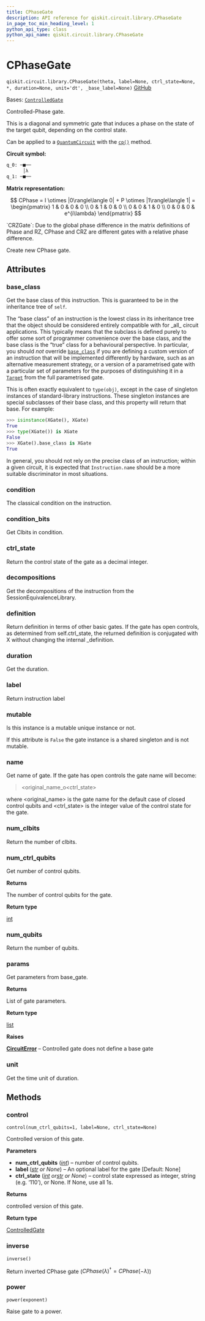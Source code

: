 ```yaml
---
title: CPhaseGate
description: API reference for qiskit.circuit.library.CPhaseGate
in_page_toc_min_heading_level: 1
python_api_type: class
python_api_name: qiskit.circuit.library.CPhaseGate
---
```


# CPhaseGate

<span id="qiskit.circuit.library.CPhaseGate" />

`qiskit.circuit.library.CPhaseGate(theta, label=None, ctrl_state=None, *, duration=None, unit='dt', _base_label=None)` [GitHub](https://github.com/qiskit/qiskit/tree/stable/0.45/qiskit/circuit/library/standard_gates/p.py "view source code")

Bases: [`ControlledGate`](qiskit.circuit.ControlledGate "qiskit.circuit.controlledgate.ControlledGate")

Controlled-Phase gate.

This is a diagonal and symmetric gate that induces a phase on the state of the target qubit, depending on the control state.

Can be applied to a [`QuantumCircuit`](qiskit.circuit.QuantumCircuit "qiskit.circuit.QuantumCircuit") with the [`cp()`](qiskit.circuit.QuantumCircuit#cp "qiskit.circuit.QuantumCircuit.cp") method.

**Circuit symbol:**

```python
q_0: ─■──
      │λ
q_1: ─■──
```

**Matrix representation:**

$$
CPhase =
    I \otimes |0\rangle\langle 0| + P \otimes |1\rangle\langle 1| =
    \begin{pmatrix}
        1 & 0 & 0 & 0 \\
        0 & 1 & 0 & 0 \\
        0 & 0 & 1 & 0 \\
        0 & 0 & 0 & e^{i\lambda}
    \end{pmatrix}
$$

<Admonition title="See also" type="note">
  `CRZGate`: Due to the global phase difference in the matrix definitions of Phase and RZ, CPhase and CRZ are different gates with a relative phase difference.
</Admonition>

Create new CPhase gate.

## Attributes

<span id="qiskit.circuit.library.CPhaseGate.base_class" />

### base\_class

Get the base class of this instruction. This is guaranteed to be in the inheritance tree of `self`.

The “base class” of an instruction is the lowest class in its inheritance tree that the object should be considered entirely compatible with for \_all\_ circuit applications. This typically means that the subclass is defined purely to offer some sort of programmer convenience over the base class, and the base class is the “true” class for a behavioural perspective. In particular, you should *not* override [`base_class`](#qiskit.circuit.library.CPhaseGate.base_class "qiskit.circuit.library.CPhaseGate.base_class") if you are defining a custom version of an instruction that will be implemented differently by hardware, such as an alternative measurement strategy, or a version of a parametrised gate with a particular set of parameters for the purposes of distinguishing it in a [`Target`](qiskit.transpiler.Target "qiskit.transpiler.Target") from the full parametrised gate.

This is often exactly equivalent to `type(obj)`, except in the case of singleton instances of standard-library instructions. These singleton instances are special subclasses of their base class, and this property will return that base. For example:

```python
>>> isinstance(XGate(), XGate)
True
>>> type(XGate()) is XGate
False
>>> XGate().base_class is XGate
True
```

In general, you should not rely on the precise class of an instruction; within a given circuit, it is expected that `Instruction.name` should be a more suitable discriminator in most situations.

<span id="qiskit.circuit.library.CPhaseGate.condition" />

### condition

The classical condition on the instruction.

<span id="qiskit.circuit.library.CPhaseGate.condition_bits" />

### condition\_bits

Get Clbits in condition.

<span id="qiskit.circuit.library.CPhaseGate.ctrl_state" />

### ctrl\_state

Return the control state of the gate as a decimal integer.

<span id="qiskit.circuit.library.CPhaseGate.decompositions" />

### decompositions

Get the decompositions of the instruction from the SessionEquivalenceLibrary.

<span id="qiskit.circuit.library.CPhaseGate.definition" />

### definition

Return definition in terms of other basic gates. If the gate has open controls, as determined from self.ctrl\_state, the returned definition is conjugated with X without changing the internal \_definition.

<span id="qiskit.circuit.library.CPhaseGate.duration" />

### duration

Get the duration.

<span id="qiskit.circuit.library.CPhaseGate.label" />

### label

Return instruction label

<span id="qiskit.circuit.library.CPhaseGate.mutable" />

### mutable

Is this instance is a mutable unique instance or not.

If this attribute is `False` the gate instance is a shared singleton and is not mutable.

<span id="qiskit.circuit.library.CPhaseGate.name" />

### name

Get name of gate. If the gate has open controls the gate name will become:

> \<original\_name\_o\<ctrl\_state>

where \<original\_name> is the gate name for the default case of closed control qubits and \<ctrl\_state> is the integer value of the control state for the gate.

<span id="qiskit.circuit.library.CPhaseGate.num_clbits" />

### num\_clbits

Return the number of clbits.

<span id="qiskit.circuit.library.CPhaseGate.num_ctrl_qubits" />

### num\_ctrl\_qubits

Get number of control qubits.

**Returns**

The number of control qubits for the gate.

**Return type**

[int](https://docs.python.org/3/library/functions.html#int "(in Python v3.12)")

<span id="qiskit.circuit.library.CPhaseGate.num_qubits" />

### num\_qubits

Return the number of qubits.

<span id="qiskit.circuit.library.CPhaseGate.params" />

### params

Get parameters from base\_gate.

**Returns**

List of gate parameters.

**Return type**

[list](https://docs.python.org/3/library/stdtypes.html#list "(in Python v3.12)")

**Raises**

[**CircuitError**](circuit#qiskit.circuit.CircuitError "qiskit.circuit.CircuitError") – Controlled gate does not define a base gate

<span id="qiskit.circuit.library.CPhaseGate.unit" />

### unit

Get the time unit of duration.

## Methods

### control

<span id="qiskit.circuit.library.CPhaseGate.control" />

`control(num_ctrl_qubits=1, label=None, ctrl_state=None)`

Controlled version of this gate.

**Parameters**

*   **num\_ctrl\_qubits** ([*int*](https://docs.python.org/3/library/functions.html#int "(in Python v3.12)")) – number of control qubits.
*   **label** ([*str*](https://docs.python.org/3/library/stdtypes.html#str "(in Python v3.12)") *or None*) – An optional label for the gate \[Default: None]
*   **ctrl\_state** ([*int*](https://docs.python.org/3/library/functions.html#int "(in Python v3.12)")  *or*[*str*](https://docs.python.org/3/library/stdtypes.html#str "(in Python v3.12)") *or None*) – control state expressed as integer, string (e.g. ‘110’), or None. If None, use all 1s.

**Returns**

controlled version of this gate.

**Return type**

[ControlledGate](qiskit.circuit.ControlledGate "qiskit.circuit.ControlledGate")

### inverse

<span id="qiskit.circuit.library.CPhaseGate.inverse" />

`inverse()`

Return inverted CPhase gate ($CPhase(\lambda)^{\dagger} = CPhase(-\lambda)$)

### power

<span id="qiskit.circuit.library.CPhaseGate.power" />

`power(exponent)`

Raise gate to a power.

